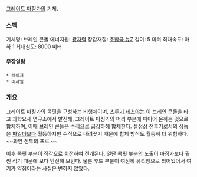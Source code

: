 [[그레이트 마징가]]의 기체.

=== 스펙 ===
기체명: 브레인 콘돌
에너지원: [[광자력]]
장갑재질: [[초합금 뉴Z]]
길이: 5 미터
최대속도: 마하 1
최대심도: 8000 미터
==== 무장일람 ====
 * 레이저
 * 미사일

=== 개요 ===
그레이트 마징가의 콕핏을 구성하는 비행체이며, [[츠루기 테츠야]]는 이 브레인 콘돌을 타고 과학요새 연구소에서 발진해, 그레이트 마징가의 머리 부분에 파이어 온하는 것으로 합체하며, 이때 브레인 콘돌은 수직으로 급강하해 합체한다. 설정상 전투기로서의 성능은 [[파일더]]보다 월등하지만 수직으로 내려꽂기 때문에 합체 방식도 월등히 더 위험하다. ~~과연 전투의 프로.~~

이후 콕핏 부분이 직각으로 회전하여 전개된다. 일단 콕핏 부분의 노출이 마징가보다 훨씬 적기 때문에 보다 안전해 보인다. 물론 후드 부분이 여전히 유리창으로 되어있어서 여기가 약점이라는 사실은 변하지 않았다.
